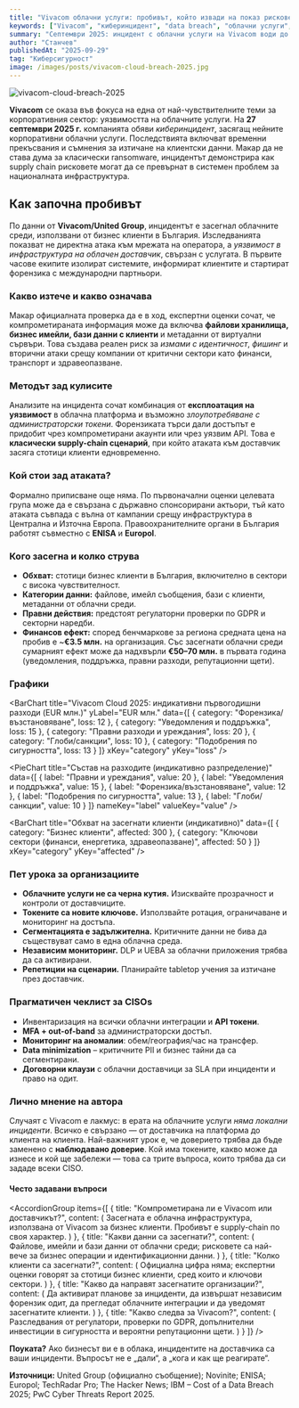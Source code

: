 ```yaml
---
title: "Vivacom облачни услуги: пробивът, който извади на показ рисковете от доставчици"
keywords: ["Vivacom", "киберинцидент", "data breach", "облачни услуги", "supply chain", "identity theft", "форензика", "България", "бизнес клиенти"]
summary: "Септември 2025: инцидент с облачни услуги на Vivacom води до компрометирани данни и временни прекъсвания за бизнес клиенти. Какво знаем, какво изтече и какви са уроците."
author: "Станчев"
publishedAt: "2025-09-29"
tag: "Киберсигурност"
image: /images/posts/vivacom-cloud-breach-2025.jpg
---
```


![vivacom-cloud-breach-2025](/images/posts/vivacom-cloud-breach-2025.jpg)

<strong>Vivacom</strong> се оказа във фокуса на една от най-чувствителните теми за корпоративния сектор: уязвимостта на облачните услуги. На <strong>27 септември 2025 г.</strong> компанията обяви <em>киберинцидент</em>, засягащ нейните корпоративни облачни услуги. Последствията включват временни прекъсвания и съмнения за изтичане на клиентски данни. Макар да не става дума за класически ransomware, инцидентът демонстрира как supply chain рисковете могат да се превърнат в системен проблем за националната инфраструктура.

<Feedback
  title="Важно"
  description="Това е пример за критичен организационен риск: облачните услуги като „single point of failure“. Урок №1: всяка външна платформа е част от вашия периметър за защита."
/>

<h2 id="nachalo">Как започна пробивът</h2>

По данни от <strong>Vivacom/United Group</strong>, инцидентът е засегнал облачните среди, използвани от бизнес клиенти в България. Изследванията показват не директна атака към мрежата на оператора, а <em>уязвимост в инфраструктура на облачен доставчик</em>, свързан с услугата. В първите часове екипите изолират системите, информират клиентите и стартират форензика с международни партньори.

<h3 id="katastrofa">Какво изтече и какво означава</h3>

Макар официалната проверка да е в ход, експертни оценки сочат, че компрометираната информация може да включва <strong>файлови хранилища, бизнес имейли, бази данни с клиенти</strong> и метаданни от виртуални сървъри. Това създава реален риск за <em>измами с идентичност</em>, <em>фишинг</em> и вторични атаки срещу компании от критични сектори като финанси, транспорт и здравеопазване.

<h3 id="plan">Методът зад кулисите</h3>

Анализите на инцидента сочат комбинация от <strong>експлоатация на уязвимост</strong> в облачна платформа и възможно <em>злоупотребяване с администраторски токени</em>. Форензиката търси дали достъпът е придобит чрез компрометирани акаунти или чрез уязвим API. Това е <strong>класически supply-chain сценарий</strong>, при който атаката към доставчик засяга стотици клиенти едновременно.

<h3 id="ataciya">Кой стои зад атаката?</h3>

Формално приписване още няма. По първоначални оценки целевата група може да е свързана с държавно спонсорирани актьори, тъй като атаката съвпада с вълна от кампании срещу инфраструктура в Централна и Източна Европа. Правоохранителните органи в България работят съвместно с <strong>ENISA</strong> и <strong>Europol</strong>.

<h3 id="impact-table">Кого засегна и колко струва</h3>

- <strong>Обхват:</strong> стотици бизнес клиенти в България, включително в сектори с висока чувствителност.  
- <strong>Категории данни:</strong> файлове, имейл съобщения, бази с клиенти, метаданни от облачни среди.  
- <strong>Правни действия:</strong> предстоят регулаторни проверки по GDPR и секторни наредби.  
- <strong>Финансов ефект:</strong> според бенчмаркове за региона средната цена на пробив е ~<strong>€3.5 млн.</strong> на организация. Със засегнати облачни среди сумарният ефект може да надхвърли <strong>€50–70 млн.</strong> в първата година (уведомления, поддръжка, правни разходи, репутационни щети).

<h3 id="charts">Графики</h3>

<BarChart
  title="Vivacom Cloud 2025: индикативни първогодишни разходи (EUR млн.)"
  yLabel="EUR млн."
  data={[
    { category: "Форензика/възстановяване", loss: 12 },
    { category: "Уведомления и поддръжка", loss: 15 },
    { category: "Правни разходи и уреждания", loss: 20 },
    { category: "Глоби/санкции", loss: 10 },
    { category: "Подобрения по сигурността", loss: 13 }
  ]}
  xKey="category"
  yKey="loss"
/>

<PieChart
  title="Състав на разходите (индикативно разпределение)"
  data={[
    { label: "Правни и уреждания", value: 20 },
    { label: "Уведомления и поддръжка", value: 15 },
    { label: "Форензика/възстановяване", value: 12 },
    { label: "Подобрения по сигурността", value: 13 },
    { label: "Глоби/санкции", value: 10 }
  ]}
  nameKey="label"
  valueKey="value"
/>

<BarChart
  title="Обхват на засегнати клиенти (индикативно)"
  data={[
    { category: "Бизнес клиенти", affected: 300 },
    { category: "Ключови сектори (финанси, енергетика, здравеопазване)", affected: 50 }
  ]}
  xKey="category"
  yKey="affected"
/>

<h3 id="uroci">Пет урока за организациите</h3>

- <strong>Облачните услуги не са черна кутия.</strong> Изисквайте прозрачност и контроли от доставчиците.  
- <strong>Токените са новите ключове.</strong> Използвайте ротация, ограничаване и мониторинг на достъпа.  
- <strong>Сегментацията е задължителна.</strong> Критичните данни не бива да съществуват само в една облачна среда.  
- <strong>Независим мониторинг.</strong> DLP и UEBA за облачни приложения трябва да са активирани.  
- <strong>Репетиции на сценарии.</strong> Планирайте tabletop учения за изтичане през доставчик.

<h3 id="pragmatic">Прагматичен чеклист за CISOs</h3>

- Инвентаризация на всички облачни интеграции и <strong>API токени</strong>.  
- <strong>MFA + out-of-band</strong> за администраторски достъп.  
- <strong>Мониторинг на аномалии</strong>: обем/география/час на трансфер.  
- <strong>Data minimization</strong> – критичните PII и бизнес тайни да са сегментирани.  
- <strong>Договорни клаузи</strong> с облачни доставчици за SLA при инциденти и право на одит.  

<h3 id="lichno-mnenie">Лично мнение на автора</h3>

Случаят с Vivacom е лакмус: в ерата на облачните услуги <em>няма локални инциденти</em>. Всичко е свързано — от доставчика на платформа до клиента на клиента. Най-важният урок е, че доверието трябва да бъде заменено с <strong>наблюдавано доверие</strong>. Кой има токените, какво може да изнесе и кой ще забележи — това са трите въпроса, които трябва да си зададе всеки CISO.

<h4 id="faq">Често задавани въпроси</h4>

<AccordionGroup
  items={[
    {
      title: "Компрометирана ли е Vivacom или доставчикът?",
      content: (
        <Text onBackground="neutral-weak">
          Засегната е облачна инфраструктура, използвана от Vivacom за бизнес клиенти. Пробивът е supply-chain по своя характер.
        </Text>
      )
    },
    {
      title: "Какви данни са засегнати?",
      content: (
        <Text onBackground="neutral-weak">
          Файлове, имейли и бази данни от облачни среди; рисковете са най-вече за бизнес операции и идентификационни данни.
        </Text>
      )
    },
    {
      title: "Колко клиенти са засегнати?",
      content: (
        <Text onBackground="neutral-weak">
          Официална цифра няма; експертни оценки говорят за стотици бизнес клиенти, сред които и ключови сектори.
        </Text>
      )
    },
    {
      title: "Какво да направят засегнатите организации?",
      content: (
        <Text onBackground="neutral-weak">
          Да активират планове за инциденти, да извършат независим форензик одит, да прегледат облачните интеграции и да уведомят засегнатите клиенти.
        </Text>
      )
    },
    {
      title: "Какво следва за Vivacom?",
      content: (
        <Text onBackground="neutral-weak">
          Разследвания от регулатори, проверки по GDPR, допълнителни инвестиции в сигурността и вероятни репутационни щети.
        </Text>
      )
    }
  ]}
/>

<p><strong>Поуката?</strong> Ако бизнесът ви е в облака, инцидентите на доставчика са ваши инциденти. Въпросът не е „дали“, а „кога и как ще реагирате“.</p>

<strong>Източници:</strong> United Group (официално съобщение); Novinite; ENISA; Europol; TechRadar Pro; The Hacker News; IBM – Cost of a Data Breach 2025; PwC Cyber Threats Report 2025.

